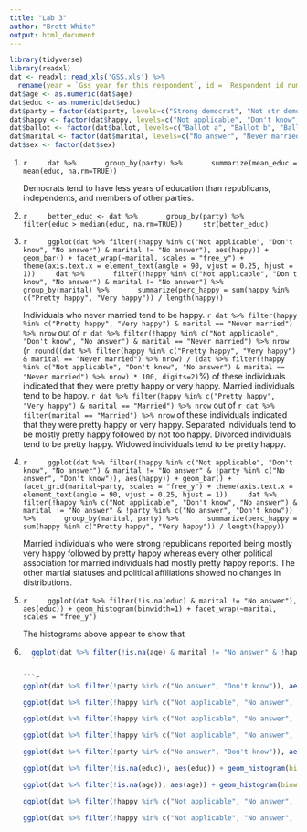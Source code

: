 ```yaml
---
title: "Lab 3"
author: "Brett White"
output: html_document
---
```


```r
library(tidyverse)
library(readxl)
dat <- readxl::read_xls('GSS.xls') %>%
  rename(year = `Gss year for this respondent`, id = `Respondent id number`, marital = `Marital status`, age = `Age of respondent`, educ = `Highest year of school completed`, sex = `Respondents sex`, party = `Political party affiliation`, happy = `General happiness`, ballot = `Ballot used for interview`)
dat$age <- as.numeric(dat$age)
dat$educ <- as.numeric(dat$educ)
dat$party = factor(dat$party, levels=c("Strong democrat", "Not str democrat", "Ind,near dem", "Independent", "Ind,near rep", "Not str republican", "Strong republican", "Other party", "No answer", "Don't know"))
dat$happy <- factor(dat$happy, levels=c("Not applicable", "Don't know", "No answer", "Not too happy", "Pretty happy", "Very happy"))
dat$ballot <- factor(dat$ballot, levels=c("Ballot a", "Ballot b", "Ballot c", "Ballot d", "Not applicable"))
dat$marital <- factor(dat$marital, levels=c("No answer", "Never married", "Married", "Separated", "Divorced", "Widowed"))
dat$sex <- factor(dat$sex)
```

1.
    ```r
    dat %>%
      group_by(party) %>%
      summarize(mean_educ = mean(educ, na.rm=TRUE))
    ```

    Democrats tend to have less years of education than republicans, independents, and members of other parties.

2.
    ```r
    better_educ <- dat %>%
      group_by(party) %>%
      filter(educ > median(educ, na.rm=TRUE))
    str(better_educ)
    ```

3.
    ```r
    ggplot(dat %>% filter(!happy %in% c("Not applicable", "Don't know", "No answer") & marital != "No answer"), aes(happy)) + geom_bar() + facet_wrap(~marital, scales = "free_y") + theme(axis.text.x = element_text(angle = 90, vjust = 0.25, hjust = 1))
    dat %>%
      filter(!happy %in% c("Not applicable", "Don't know", "No answer") & marital != "No answer") %>%
      group_by(marital) %>%
      summarize(perc_happy = sum(happy %in% c("Pretty happy", "Very happy")) / length(happy))
    ```

    Individuals who never married tend to be happy. `r dat %>% filter(happy %in% c("Pretty happy", "Very happy") & marital == "Never married") %>% nrow` out of `r dat %>% filter(!happy %in% c("Not applicable", "Don't know", "No answer") & marital == "Never married") %>% nrow` (`r round((dat %>% filter(happy %in% c("Pretty happy", "Very happy") & marital == "Never married") %>% nrow) / (dat %>% filter(!happy %in% c("Not applicable", "Don't know", "No answer") & marital == "Never married") %>% nrow) * 100, digits=2)`%) of these individuals indicated that they were pretty happy or very happy. Married individuals tend to be happy. `r dat %>% filter(happy %in% c("Pretty happy", "Very happy") & marital == "Married") %>% nrow` out of `r dat %>% filter(marital == "Married") %>% nrow` of these individuals indicated that they were pretty happy or very happy. Separated individuals tend to be mostly pretty happy followed by not too happy. Divorced individuals tend to be pretty happy. Widowed individuals tend to be pretty happy.

4.
    ```r
    ggplot(dat %>% filter(!happy %in% c("Not applicable", "Don't know", "No answer") & marital != "No answer" & !party %in% c("No answer", "Don't know")), aes(happy)) + geom_bar() + facet_grid(marital~party, scales = "free_y") + theme(axis.text.x = element_text(angle = 90, vjust = 0.25, hjust = 1))
    dat %>%
      filter(!happy %in% c("Not applicable", "Don't know", "No answer") & marital != "No answer" & !party %in% c("No answer", "Don't know")) %>%
      group_by(marital, party) %>%
      summarize(perc_happy = sum(happy %in% c("Pretty happy", "Very happy")) / length(happy))
    ```

    Married individuals who were strong republicans reported being mostly very happy followed by pretty happy whereas every other political association for married individuals had mostly pretty happy reports. The other martial statuses and political affiliations showed no changes in distributions.

5.
    ```r
    ggplot(dat %>% filter(!is.na(educ) & marital != "No answer"), aes(educ)) + geom_histogram(binwidth=1) + facet_wrap(~marital, scales = "free_y")
    ```

    The histograms above appear to show that 

6.
    ```r
    ggplot(dat %>% filter(!is.na(age) & marital != "No answer" & !happy %in% c("Not applicable", "No answer", "Don't know")), aes(age)) + geom_histogram(binwidth=1) + facet_grid(marital~happy, scales = "free_y")
    ```

    ```r
    ggplot(dat %>% filter(!party %in% c("No answer", "Don't know")), aes(party)) + geom_bar() + facet_wrap(~year, scales = "free_y") + theme(axis.text.x = element_text(angle = 90, vjust = 0.25, hjust = 1))
    ```

    ```r
    ggplot(dat %>% filter(!happy %in% c("Not applicable", "No answer", "Don't know") & !party %in% c("No answer", "Don't know")), aes(happy)) + geom_bar() + facet_wrap(~party) + theme(axis.text.x = element_text(angle = 90, vjust = 0.25, hjust = 1))
    ```

    ```r
    ggplot(dat %>% filter(!happy %in% c("Not applicable", "No answer", "Don't know") & ballot != "Not applicable"), aes(happy)) + geom_bar() + facet_wrap(~ballot) + theme(axis.text.x = element_text(angle = 90, vjust = 0.25, hjust = 1))
    ```

    ```r
    ggplot(dat %>% filter(!happy %in% c("Not applicable", "No answer", "Don't know")), aes(happy)) + geom_bar() + facet_wrap(~sex, scales = "free_y")
    ```

    ```r
    ggplot(dat %>% filter(!party %in% c("No answer", "Don't know")), aes(party)) + geom_bar() + facet_wrap(~sex, scales = "free_y") + theme(axis.text.x = element_text(angle = 90, vjust = 0.25, hjust = 1))
    ```

    ```r
    ggplot(dat %>% filter(!is.na(educ)), aes(educ)) + geom_histogram(binwidth=1) + facet_wrap(~sex, scales = "free_y")
    ```

    ```r
    ggplot(dat %>% filter(!is.na(age)), aes(age)) + geom_histogram(binwidth=1) + facet_wrap(~ballot, scales = "free_y")
    ```

    ```r
    ggplot(dat %>% filter(!happy %in% c("Not applicable", "No answer", "Don't know") & !party %in% c("No answer", "Don't know")), aes(happy)) + geom_bar() + facet_grid(party~sex, scales = "free_y")
    ```

    ```r
    ggplot(dat %>% filter(!happy %in% c("Not applicable", "No answer", "Don't know") & marital != "No answer"), aes(happy)) + geom_bar() + facet_grid(marital~sex, scales = "free_y")
    ```